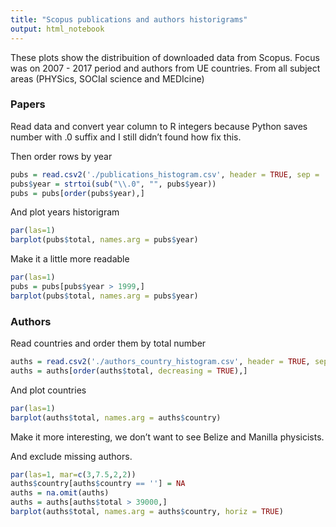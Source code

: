 ```yaml
---
title: "Scopus publications and authors historigrams"
output: html_notebook
---
```


These plots show the distribuition of downloaded data from Scopus. Focus was on 2007 - 2017 period and authors from UE countries. From all subject areas (PHYSics, SOCIal science and MEDIcine)


### Papers

Read data and convert year column to R integers because Python saves number with .0 suffix and I still didn't found how fix this.

Then order rows by year

```r
pubs = read.csv2('./publications_histogram.csv', header = TRUE, sep = ',')
pubs$year = strtoi(sub("\\.0", "", pubs$year))
pubs = pubs[order(pubs$year),]
```
  
And plot years historigram
```r
par(las=1)
barplot(pubs$total, names.arg = pubs$year)
```

Make it a little more readable

```r
par(las=1)
pubs = pubs[pubs$year > 1999,]
barplot(pubs$total, names.arg = pubs$year)
```

### Authors

Read countries and order them by total number

```r
auths = read.csv2('./authors_country_histogram.csv', header = TRUE, sep = ',')
auths = auths[order(auths$total, decreasing = TRUE),]
```

And plot countries
```r
par(las=1)
barplot(auths$total, names.arg = auths$country)
```

Make it more interesting, we don't want to see Belize and Manilla physicists.

And exclude missing authors.
```r
par(las=1, mar=c(3,7.5,2,2))
auths$country[auths$country == ''] = NA
auths = na.omit(auths)
auths = auths[auths$total > 39000,]
barplot(auths$total, names.arg = auths$country, horiz = TRUE)
```
